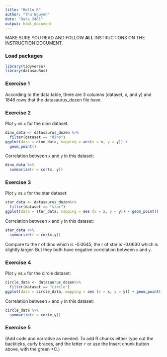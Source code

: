 ```yaml
---
title: "Hello R"
author: "Thu Nguyen"
date: "Data 2401"
output: html_document
---
```


MAKE SURE YOU READ AND FOLLOW **ALL** INSTRUCTIONS ON THE INSTRUCTION DOCUMENT. 

### Load packages

```r
library(tidyverse) 
library(datasauRus)
```


### Exercise 1

According to the data table, there are 3 columns (dataset, x, and y) and 1846 rows that the datasaurus_dozen file have.


### Exercise 2

Plot `y` vs.`x` for the dino dataset:

```r
dino_data <- datasaurus_dozen %>%
  filter(dataset == "dino")
ggplot(data = dino_data, mapping = aes(x = x, y = y)) +
  geom_point()
```

Correlation between `x` and `y` in this dataset:

```r
dino_data %>%
  summarize(r = cor(x, y))
```

### Exercise 3

Plot `y` vs.`x` for the star dataset:

```r
star_data <- datasaurus_dozen%>%
  filter(dataset == "star")
ggplot(data = star_data, mapping = aes (x = x, y = y)) + geom_point()
```

Correlation between `x` and `y` in this dataset:
 
```r
star_data %>%
  summarize(r = cor(x,y))
```

Compare to the r of dino which is -0.0645, the r of star is -0.0630 which is slightly larger. But they both have negative correlation between `x` and `y`.

### Exercise 4

Plot `y` vs.`x` for the circle dataset:

```r
circle_data <- datasaurus_dozen%>%
  filter(dataset == "circle")
ggplot(data = circle_data, mapping = aes (x = x, y = y)) + geom_point()
```

Correlation between `x` and `y` in this dataset:

```r
circle_data %>%
  summarize(r = cor(x,y))
```

### Exercise 5

(Add code and narrative as needed. To add R chunks either type out the backticks, curly braces, and the letter `r` or use the Insert chunk button above, with the green +C.)
